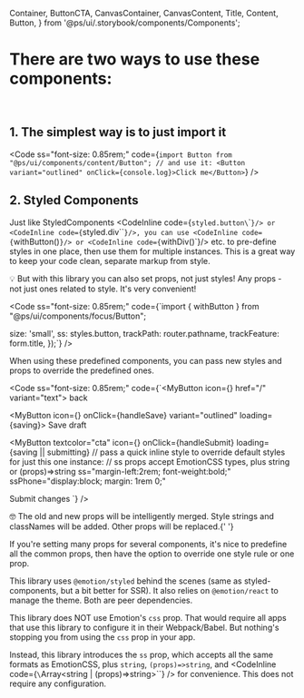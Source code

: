   Container,
  ButtonCTA,
  CanvasContainer,
  CanvasContent,
  Title,
  Content,
  Button,
} from '@ps/ui/.storybook/components/Components';

<Meta title="core/Styled Components" />

<ThemeProvider>
<Wrapper>

# There are two ways to use these components:

<br />

## 1. The simplest way is to just import it

<Code
  ss="font-size: 0.85rem;"
  code={`import Button from "@ps/ui/components/content/Button";
// and use it:
<Button variant="outlined" onClick={console.log}>Click me</Button>`}
/>

## 2. Styled Components

Just like StyledComponents <CodeInline code={`styled.button\`\``}/> or <CodeInline code={`styled.div\`\``}/>, you can use <CodeInline code={`withButton()`}/> or <CodeInline code={`withDiv()`}/> etc. to pre-define styles in one place, then use them for multiple instances. This is a great way to keep your code clean, separate markup from style.

<Inline as="b" textcolor="accent">
  💡 But with this library you can also set props, not just styles!
</Inline> Any props - not just ones related to style. It's very convenient!

<Code
  ss="font-size: 0.85rem;"
  code={`import { withButton } from "@ps/ui/components/focus/Button";
  
  size: 'small',
  ss: styles.button,
  trackPath: router.pathname,
  trackFeature: form.title,
});`}
/>

When using these predefined components, you can pass new styles and props to override the predefined ones.

<Code
  ss="font-size: 0.85rem;"
  code={`<MyButton icon={<Icon name="arrow-left" />} href="/" variant="text"> back</MyButton>
  
<MyButton icon={<Icon name="stop-watch" />} onClick={handleSave} variant="outlined" loading={saving}>
  Save draft
</MyButton>
  
<MyButton
  textcolor="cta"
  icon={<Icon name="thumbs-up" />}
  onClick={handleSubmit}
  loading={saving || submitting}
  // pass a quick inline style to override default styles for just this one instance:
  // ss props accept EmotionCSS types, plus string or (props)=>string
  ss="margin-left:2rem; font-weight:bold;"
  ssPhone="display:block; margin: 1rem 0;"
>
  Submit changes
</MyButton>
`}
/>

<Inline as="b" textcolor="accent">
  🤓 The old and new props will be intelligently merged.
</Inline> Style strings and classNames will be added. Other props will be replaced.{' '}

If you're setting many props for several components, it's nice to predefine all the common props, then have the option to override one style rule or one prop.

This library uses `@emotion/styled` behind the scenes (same as styled-components, but a bit better for SSR). It also relies on `@emotion/react` to manage the theme. Both are peer dependencies.

This library does NOT use Emotion's `css` prop. That would require all apps that use this library to configure it in their Webpack/Babel. But nothing's stopping you from using the `css` prop in your app.

Instead, this library introduces the `ss` prop, which accepts all the same formats as EmotionCSS, plus `string`, `(props)=>string`, and <CodeInline code={`\`Array<string | (props)=>string>\``} /> for convenience. This does not require any configuration.

</Wrapper>
</ThemeProvider>
